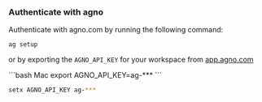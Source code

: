 ### Authenticate with agno

Authenticate with agno.com by running the following command:

```shell
ag setup
```

or by exporting the `AGNO_API_KEY` for your workspace from [app.agno.com](https://app.agno.com/settings)

<CodeGroup>
```bash Mac
export AGNO_API_KEY=ag-***
```

```bash Windows
setx AGNO_API_KEY ag-***
```
</CodeGroup>
